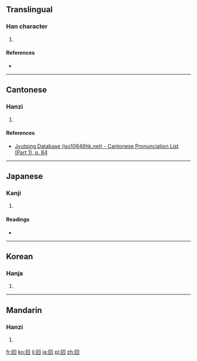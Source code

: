 {{also|因}}
==Translingual==

===Han character===
{{Han char|rn=31|rad=囗|as=02|sn=5|four=|canj=田尸 (WS)}}

# {{defn|Han|sort=囗02}}

====References====
* {{Han ref|kx=0216.180|dkj=04678|dj=0439.180|hdz=10711.010|uh=56D9|ud=22233}}

----

==Cantonese==

===Hanzi===
{{yue-hanzi|jyut=[[jan1]]|y=yan1}}

# {{defn|lang=yue|sort=囗02}}

====References====
* [http://www.iso10646hk.net/jp/document/download.jsp Jyutping Database (iso10646hk.net) - Cantonese Pronunciation List (Part 1), p. 84]

----

==Japanese==

===Kanji===
{{ja-kanji|grade=|rs=囗02}}

# {{defn|lang=ja|sort=囗02}}

====Readings====
* {{ja-readings|on=[[いん]] (in)|kun=[[よる]] (yoru)}}

----

==Korean==

===Hanja===
{{ko-hanja|hangeul=인|rv=in|mr=in}}

# {{defn|lang=ko|sort=囗02}}

----

==Mandarin==

===Hanzi===
{{cmn-hanzi|pin=[[yīn]] ([[yin1]])|wg=yin<sup>1</sup>}}

# {{defn|lang=cmn|sort=囗02}}

[[fr:囙]]
[[ko:囙]]
[[li:囙]]
[[ja:囙]]
[[pl:囙]]
[[zh:囙]]